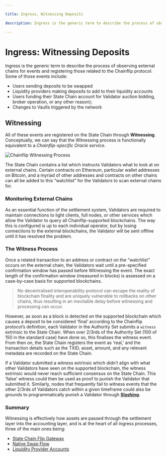 ```yaml
---

title: Ingress, Witnessing Deposits

description: Ingress is the generic term to describe the process of observing external chains for events and registering those related to the Chainflip protocol.

---
```


# Ingress: Witnessing Deposits

Ingress is the generic term to describe the process of observing external chains for events and registering those related to the Chainflip protocol. Some of those events include:

- Users sending deposits to be swapped
- Liquidity providers making deposits to add to their liquidity accounts
- Users funding their State Chain account for Validator auction bidding, broker operation, or any other reason);
- Changes to Vaults triggered by the network

## Witnessing

All of these events are registered on the State Chain through **Witnessing**. Conceptually, we can say that the Witnessing process is functionally equivalent to a _Chainflip-specific Oracle service_.

![Chainflip Witnessing Process](/concepts/witnessing-graphic.png)

The State Chain contains a list which instructs Validators what to look at on external chains. Certain contracts on Ethereum, particular wallet addresses on Bitcoin, and a myriad of other addresses and contracts on other chains can all be added to this “watchlist” for the Validators to scan external chains for.

### Monitoring External Chains

As an essential function of the settlement system, Validators are required to maintain connections to light clients, full nodes, or other services which allow the Validator to query all Chainflip-supported blockchains. The way this is configured is up to each individual operator, but by losing connections to the external blockchains, the Validator will be sent offline until it has resolved the problem.

### The Witness Process

Once a related transaction to an address or contract on the “watchlist” occurs on the external chain, the Validators wait until a pre-specified confirmation window has passed before Witnessing the event. The exact length of the confirmation window (measured in blocks) is assessed on a case-by-case basis for supported blockchains.

> No decentralised interoperability protocol can escape the reality of blockchain finality and are uniquely vulnerable to rollbacks on other chains, thus resulting in an inevitable delay before witnessing and processing can occur.

However, as soon as a block is detected on the supported blockchain which causes a deposit to be considered ‘final’ according to the Chainflip protocol’s definition, each Validator in the Authority Set submits a `witness` extrinsic to the State Chain. When over 2/3rds of the Authority Set (100 of 150 in the standard case) have done so, this finalises the witness event. From then on, the State Chain registers the event as ‘real,’ and the transaction details such as the TXID, asset, amount, and any relevant metadata are recorded on the State Chain.

If a Validator submitted a witness extrinsic which didn’t align with what other Validators have seen on the supported blockchain, the witness extrinsic would never reach sufficient consensus on the State Chain. This ‘false’ witness could then be used as proof to punish the Validator that submitted it. Similarly, nodes that frequently fail to witness events that the other 2/3rds of Validators catch within a given timeframe could also be grounds to programmatically punish a Validator through [**Slashing**](reputation-and-slashing.md)**.**

### Summary

Witnessing is effectively how assets are passed through the settlement layer into the accounting layer, and is at the heart of all ingress processes, three of the main ones being:

- [State Chain Flip Gateway](state-chain-flip-gateway.mdx)
- [Native Swap Flow](../swaps-amm/native-swap-flow.mdx)
- [Liquidity Provider Accounts](../swaps-amm/liquidity-provider-accounts.md)
